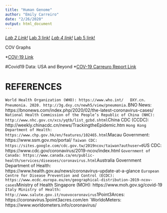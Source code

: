 ```yaml
---
title: "Human Genome"
author: "Emily Carreiro"
date: "2/26/2020"
output: html_document
---
```


*[Lab 2 Link!](Lab-2-Emily-Carreiro- (2).html)
*[Lab 3 link!](Lab3_EmilyCarreiro.html])
*[Lab 4 link!](Lab-4.html])
*[Lab 5 link!](Lab_5_E.Carreiro-.html])

COV Graphs

*[COV-19 Link](Lab-9_Carreiro.html)

#Covid19 Data: USA and Beyond
*[COV-19 Carreuro Report Link](Lab_10.html)

# REFERENCES
`World Health Organization (WHO): https://www.who.int/
  DXY.cn. Pneumonia. 2020. http://3g.dxy.cn/newh5/view/pneumonia.
`BNO News: https://bnonews.com/index.php/2020/02/the-latest-coronavirus-cases/
`National Health Commission of the People’s Republic of China (NHC):
  http://www.nhc.gov.cn/xcs/yqtb/list_gzbd.shtml
`China CDC (CCDC): http://weekly.chinacdc.cn/news/TrackingtheEpidemic.htm
`Hong Kong Department of Health: https://www.chp.gov.hk/en/features/102465.html
`Macau Government: https://www.ssm.gov.mo/portal/
`Taiwan CDC: https://sites.google.com/cdc.gov.tw/2019ncov/taiwan?authuser=0
`US CDC: https://www.cdc.gov/coronavirus/2019-ncov/index.html
`Government of Canada: https://www.canada.ca/en/public-health/services/diseases/coronavirus.html
`Australia Government Department of Health:        
  https://www.health.gov.au/news/coronavirus-update-at-a-glance
`European Centre for Disease Prevention and Control (ECDC):   
  https://www.ecdc.europa.eu/en/geographical-distribution-2019-ncov-cases
`Ministry of Health Singapore (MOH): https://www.moh.gov.sg/covid-19
`Italy Ministry of Health: http://www.salute.gov.it/nuovocoronavirus
`1Point3Arces: https://coronavirus.1point3acres.com/en
`WorldoMeters: https://www.worldometers.info/coronavirus/

